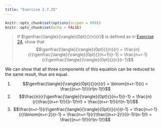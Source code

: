 ```yaml
---
title: "Exercise 2.7.25"
---
```


```r
knitr::opts_chunk$set(options(scipen = 999))
knitr::opts_chunk$set(echo = FALSE)
```

> If $\genfrac{\langle}{\rangle}{0pt}{}{n}{r}$ is defined as in [Exercise 24](02_02_24.html), show that
> $$\genfrac{\langle}{\rangle}{0pt}{}{n}{r} = \frac{n}{r}\genfrac{\langle}{\rangle}{0pt}{}{n+1}{r-1} = \frac{n+r-1}{r}\genfrac{\langle}{\rangle}{0pt}{}{n}{r-1}$$

We can show that all three components of this equation can be reduced to the same result, thus are equal.

1. $$\genfrac{\langle}{\rangle}{0pt}{}{n}{r} = \binom{n+r-1}{r} = \frac{(n+r-1)!}{r!(n-1)!}$$
1. $$\frac{n}{r}\genfrac{\langle}{\rangle}{0pt}{}{n+1}{r-1} = \frac{n}{r}\frac{(n+r-1)!}{(r-1)!n!} = \frac{(n+r-1)!}{r!(n-1)!}$$
1. $$\frac{n+r-1}{r}\genfrac{\langle}{\rangle}{0pt}{}{n}{r-1} = \frac{n+r-1}{r}\binom{n+r-2}{r-1} = \frac{n+r-1}{r}\frac{(n+r-2)!}{(r-1)!(n-1)!} = \frac{(n+r-1)!}{r!(n-1)!}$$